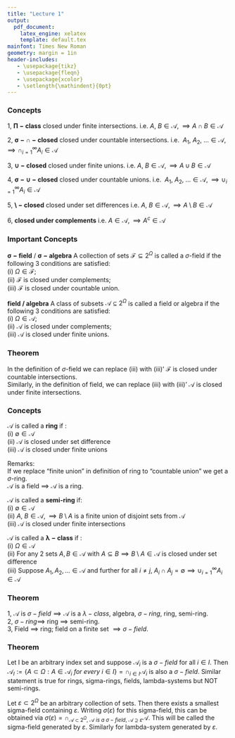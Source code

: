 ```yaml
---
title: "Lecture 1"
output:
  pdf_document:
    latex_engine: xelatex
    template: default.tex
mainfont: Times New Roman
geometry: margin = 1in
header-includes:
   - \usepackage{tikz}
   - \usepackage{fleqn}
   - \usepackage{xcolor}
   - \setlength{\mathindent}{0pt}
---
```


### Concepts

1,
$\boldsymbol{\Pi-class}$
closed under finite intersections.
  i.e. $A,\ B \in \mathcal{A}, \implies A \cap B \in \mathcal{A}$  
  
2,
$\boldsymbol{\sigma-\cap-closed}$
closed under countable intersections.
  i.e. 
  $A_1,\ A_2,\ \dots \in \mathcal{A}, \implies \cap_{i=1}^{\infty} A_i \in \mathcal{A}$  
  
3,
$\boldsymbol{\cup-closed}$
closed under finite unions.
  i.e. $A,\ B \in \mathcal{A}, \implies A \cup B \in \mathcal{A}$  

4,
$\boldsymbol{\sigma-\cup-closed}$
closed under countable unions.
  i.e. 
  $A_1,\ A_2,\ \dots \in \mathcal{A}, \implies \cup_{i=1}^{\infty} A_i \in \mathcal{A}$  
  
5,
$\boldsymbol{\setminus-closed}$
closed under set differences
i.e. $A,\ B \in \mathcal{A}, \implies A \setminus B \in \mathcal{A}$    

6, 
**closed under complements**
i.e. $A \in \mathcal{A}, \implies A^c \in \mathcal{A}$  

### Important Concepts

$\boldsymbol{\sigma-field}$ / $\boldsymbol{\sigma-algebra}$ 
A collection of sets $\mathcal{F} \subseteq 2^\Omega$ is called a $\sigma$-field if the following 3 conditions are satisfied:   
(i) $\Omega \in \mathcal{F}$;   
(ii) $\mathcal{F}$ is closed under complements;   
(iii) $\mathcal{F}$ is closed under countable union.    



**field / algebra**
A class of subsets $\mathcal{A} \subseteq 2^\Omega$ is called a field or algebra if the following 3 conditions are satisfied:   
(i) $\Omega \in \mathcal{A}$;   
(ii) $\mathcal{A}$ is closed under complements;   
(iii) $\mathcal{A}$ is closed under finite unions. 


### Theorem

In the definition of $\sigma$-field we can replace (iii) with (iii)' $\mathcal{F}$ is closed under countable intersections.   
Similarly, in the definition of field, we can replace (iii) with (iii)' $\mathcal{A}$ is closed under finite intersections. 


### Concepts

 $\mathcal{A}$ is called a **ring** if :  
(i) $\emptyset \in  \mathcal{A}$  
(ii)  $\mathcal{A}$ is closed under set difference  
(iii)  $\mathcal{A}$ is closed under finite unions

Remarks:   
If we replace "finite union" in definition of ring to "countable union" we get a $\sigma$-ring.  
$\mathcal{A}$ is a field $\implies$ $\mathcal{A}$ is a ring.  

$\mathcal{A}$ is called a **semi-ring** if:  
(i) $\emptyset \in  \mathcal{A}$  
(ii) $A,\ B \in \mathcal{A}, \implies B \setminus A$ is a finite union of disjoint sets from $\mathcal{A}$  
(iii) $\mathcal{A}$ is closed under finite intersections  


$\mathcal{A}$ is called a $\boldsymbol{\lambda-class}$ if :  
(i) $\Omega \in  \mathcal{A}$  
(ii) For any 2 sets $A, B \in \mathcal{A}$ with $A \subseteq B \implies B \setminus A \in \mathcal{A}$ is closed under set difference  
(iii) Suppose $A_1, A_2, \dots \in \mathcal{A}$ and further for all $i \neq j, \ A_i \cap A_j = \emptyset \implies \cup_{i=1}^{\infty} A_i \in \mathcal{A}$ 

### Theorem

1,
$\mathcal{A}$ is $\sigma-field \implies \mathcal{A}$ is a $\lambda-class$, algebra, $\sigma-ring$, ring, semi-ring.  
2, 
$\sigma-ring \implies$ ring $\implies$ semi-ring.  
3,
Field $\implies$ ring; field on a finite set $\implies \sigma-field$.  

### Theorem


Let I be an arbitrary index set and suppose $\mathcal{A}_i$ is a $\sigma-field$ for all $i \in I$. Then  $\mathcal{A}_I := \{ A \subset \Omega: A \in \mathcal{A}_i \ for\ every\ i \in I \} = \cap_{i \in I} \mathcal{A}_i$ is also a $\sigma-field$. Similar statement is true for rings, sigma-rings, fields, lambda-systems but NOT semi-rings.  


Let $\varepsilon \subset 2^\Omega$ be an arbitrary collection of sets. Then there exists a smallest sigma-field containing $\varepsilon$. Writing $\sigma(\varepsilon)$ for this sigma-field, this can be obtained via $\sigma(\varepsilon) = \cap_{\mathcal{A} \subset 2^\Omega,\ \mathcal{A}\ is\ a\ \sigma-field,\ \mathcal{A} \supseteq \varepsilon} \mathcal{A}$. This will be called the sigma-field generated by $\varepsilon$. Similarly for lambda-system generated by $\varepsilon$.








